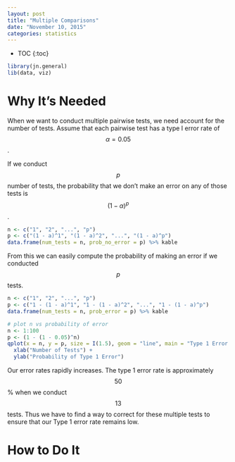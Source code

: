 ```yaml
---
layout: post
title: "Multiple Comparisons"
date: "November 10, 2015"
categories: statistics
---
```


* TOC
{:toc}

```r
library(jn.general)
lib(data, viz)
```

# Why It's Needed
When we want to conduct multiple pairwise tests, we need account for the number of tests. Assume that each pairwise test has a type I error rate of $$\alpha = 0.05$$. 

If we conduct $$p$$ number of tests, the probability that we don't make an error on any of those tests is $$(1 - \alpha)^p$$. 
```r
n <- c("1", "2", "...", "p")
p <- c("(1 - a)^1", "(1 - a)^2", "...", "(1 - a)^p")
data.frame(num_tests = n, prob_no_error = p) %>% kable
```

From this we can easily compute the probability of making an error if we conducted $$p$$ tests. 
```r
n <- c("1", "2", "...", "p")
p <- c("1 - (1 - a)^1", "1 - (1 - a)^2", "...", "1 - (1 - a)^p")
data.frame(num_tests = n, prob_error = p) %>% kable
```

```r
# plot n vs probability of error
n <- 1:100
p <- (1 - (1 - 0.05)^n)
qplot(x = n, y = p, size = I(1.5), geom = "line", main = "Type 1 Error Rate vs. Number of Tests") +
  xlab("Number of Tests") +
  ylab("Probability of Type 1 Error") 
```

Our error rates rapidly increases. The type 1 error rate is approximately $$50$$% when we conduct $$13$$ tests. Thus we have to find a way to correct for these multiple tests to ensure that our Type 1 error rate remains low.

# How to Do It